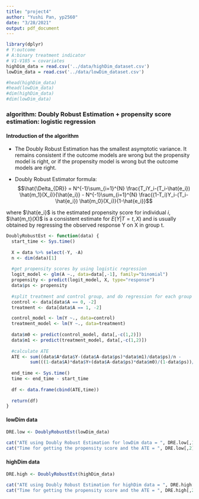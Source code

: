 ```yaml
---
title: "project4"
author: "Yushi Pan, yp2560"
date: "3/28/2021"
output: pdf_document
---
```


```r
library(dplyr)
# Y:outcome
# A:binary treatment indicator
# V1-V185 = covariates
highDim_data = read.csv('../data/highDim_dataset.csv')
lowDim_data = read.csv('../data/lowDim_dataset.csv')

#head(highDim_data)
#head(lowDim_data)
#dim(highDim_data)
#dim(lowDim_data)
```


### algorithm: Doubly Robust Estimation + propensity score estimation: logistic regression

#### Introduction of the algorithm

* The Doubly Robust Estimation has the smallest asymptotic variance. It remains consistent if the outcome models are wrong but the propensity model is right, or if the propensity model is wrong but the outcome models are right.

* Doubly Robust Estimator formula:
$$\hat{\Delta_{DR}} = N^{-1}\sum_{i=1}^{N} \frac{T_iY_i-(T_i-\hat{e_i}) \hat{m_1}(X_i)}{\hat{e_i}} - N^{-1}\sum_{i=1}^{N} \frac{(1-T_i)Y_i-(T_i-\hat{e_i}) \hat{m_0}(X_i)}{1-\hat{e_i}}$$

where $\hat{e_i}$ is the estimated propensity score for individual $i$, $\hat{m_t}(X)$ is a consistent estimate for $E(Y|T=t,X)$ and is usually obtained by regressing the observed response Y on X in group t.



```r
DoublyRobustEst <- function(data) {
  start_time <- Sys.time()
  
  X = data %>% select(-Y, -A)
  n <- dim(data)[1]
  
  #get propensity scores by using logistic regression
  logit_model <- glm(A ~., data=data[,-1], family="binomial")
  propensity <- predict(logit_model, X, type="response")
  data$ps <- propensity
  
  #split treatment and control group, and do regression for each group
  control <- data[data$A == 0, -2]
  treatment <- data[data$A == 1, -2]

  control_model <- lm(Y ~., data=control)
  treatment_model <- lm(Y ~., data=treatment)
  
  data$m0 <- predict(control_model, data[,-c(1,2)])
  data$m1 <- predict(treatment_model, data[,-c(1,2)])
  
  #calculate ATE
  ATE <- sum((data$A*data$Y-(data$A-data$ps)*data$m1)/data$ps)/n - 
         sum(((1-data$A)*data$Y+(data$A-data$ps)*data$m0)/(1-data$ps))/n
  
  end_time <- Sys.time()
  time <- end_time - start_time
  
  df <- data.frame(cbind(ATE,time))
  
  return(df)
}

```

#### lowDim data

```r
DRE.low <- DoublyRobustEst(lowDim_data)

cat("ATE using Doubly Robust Estimation for lowDim data = ", DRE.low[,1], "\n")
cat("Time for getting the propensity score and the ATE = ", DRE.low[,2], "s \n")
```


#### highDim data

```r
DRE.high <- DoublyRobustEst(highDim_data)

cat("ATE using Doubly Robust Estimation for highDim data = ", DRE.high[,1], "\n")
cat("Time for getting the propensity score and the ATE = ", DRE.high[,2], "s \n")
``` 




